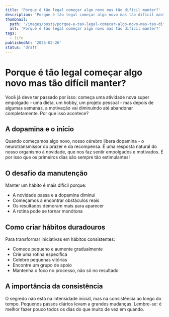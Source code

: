 ```yaml
---
title: 'Porque é tão legal começar algo novo mas tão difícil manter?'
description: 'Porque é tão legal começar algo novo mas tão difícil manter?'
thumbnail:
  path: '/images/posts/porque-e-tao-legal-comecar-algo-novo-mas-tao-dificil-manter/thumbnail.png'
  alt: 'Porque é tão legal começar algo novo mas tão difícil manter?'
tags:
  - life
publishedAt: '2025-02-26'
status: 'draft'
---
```


# Porque é tão legal começar algo novo mas tão difícil manter?

Você já deve ter passado por isso: começa uma atividade nova super empolgado - uma dieta, um hobby, um projeto pessoal - mas depois de algumas semanas, a motivação vai diminuindo até abandonar completamente. Por que isso acontece?

## A dopamina e o início

Quando começamos algo novo, nosso cérebro libera dopamina - o neurotransmissor do prazer e da recompensa. É uma resposta natural do nosso organismo à novidade, que nos faz sentir empolgados e motivados. É por isso que os primeiros dias são sempre tão estimulantes!

## O desafio da manutenção

Manter um hábito é mais difícil porque:
- A novidade passa e a dopamina diminui
- Começamos a encontrar obstáculos reais
- Os resultados demoram mais para aparecer
- A rotina pode se tornar monótona

## Como criar hábitos duradouros

Para transformar iniciativas em hábitos consistentes:
- Comece pequeno e aumente gradualmente
- Crie uma rotina específica
- Celebre pequenas vitórias
- Encontre um grupo de apoio
- Mantenha o foco no processo, não só no resultado

## A importância da consistência

O segredo não está na intensidade inicial, mas na consistência ao longo do tempo. Pequenos passos diários levam a grandes mudanças. Lembre-se: é melhor fazer pouco todos os dias do que muito de vez em quando.
